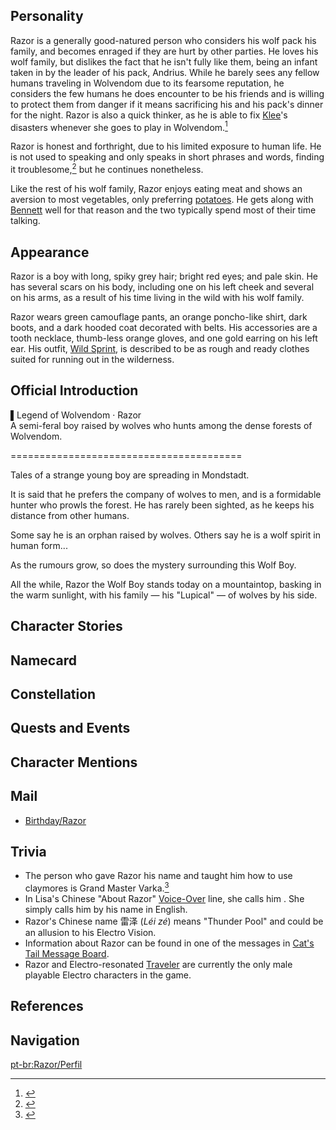 {{CharacterTabs}}
{{Quote|Some say he is an orphan raised by wolves. Others say he is a wolf spirit in human form.<br />He is most at home in the wild, fighting with claw and thunder.<br />To this day the wolf boy can be found prowling the forest, where he and his wolf pack hunt to survive using nothing more than their animal instincts.|Description from the Official Website<ref>Official Genshin Impact Website: [https://genshin.hoyoverse.com/en/character/mondstadt?char=6 Razor]</ref>}}

==Personality==
{{Quote|A boy who lives among the wolves in Wolvendom of Mondstadt, away from human civilization. As agile as lightning.|In-game character attributes and profile page text}}
Razor is a generally good-natured person who considers his wolf pack his family, and becomes enraged if they are hurt by other parties. He loves his wolf family, but dislikes the fact that he isn't fully like them, being an infant taken in by the leader of his pack, Andrius. While he barely sees any fellow humans traveling in Wolvendom due to its fearsome reputation, he considers the few humans he does encounter to be his friends and is willing to protect them from danger if it means sacrificing his and his pack's dinner for the night. Razor is also a quick thinker, as he is able to fix [[Klee]]'s disasters whenever she goes to play in Wolvendom.<ref>{{Ref/VO|Klee|About Razor}}</ref>

Razor is honest and forthright, due to his limited exposure to human life. He is not used to speaking and only speaks in short phrases and words, finding it troublesome,<ref>{{Ref/VO|Razor|Razor's Troubles}}</ref> but he continues nonetheless.

Like the rest of his wolf family, Razor enjoys eating meat and shows an aversion to most vegetables, only preferring [[potato]]es. He gets along with [[Bennett]] well for that reason and the two typically spend most of their time talking.

==Appearance==
<!-- Keep appearance section short and concise. Limit to 3 paragraphs with 3-4 sentences each. -->
Razor is a boy with long, spiky grey hair; bright red eyes; and pale skin. He has several scars on his body, including one on his left cheek and several on his arms, as a result of his time living in the wild with his wolf family.

Razor wears green camouflage pants, an orange poncho-like shirt, dark boots, and a dark hooded coat decorated with belts. His accessories are a tooth necklace, thumb-less orange gloves, and one gold earring on his left ear. His outfit, [[Wild Sprint]], is described to be as rough and ready clothes suited for running out in the wilderness.

==Official Introduction==
{{Official Introduction
|title = A semi-feral boy raised by wolves who hunts among the dense forests of Wolvendom.
|link = https://www.facebook.com/Genshinimpact/posts/518257822357746
|character = Razor}}
{{Quote|F-r-i-e-n-d.|Razor's first word in a human language, taught to him by Grand Master [[Varka]]<ref>Official Genshin Impact Facebook, [https://www.facebook.com/Genshinimpact/posts/520979302085598 Razor's Introduction]</ref>}}
▌Legend of Wolvendom · Razor<br />
A semi-feral boy raised by wolves who hunts among the dense forests of Wolvendom.

<nowiki>========================================</nowiki>

Tales of a strange young boy are spreading in Mondstadt.

It is said that he prefers the company of wolves to men, and is a formidable hunter who prowls the forest. He has rarely been sighted, as he keeps his distance from other humans.

Some say he is an orphan raised by wolves. Others say he is a wolf spirit in human form...

As the rumours<!--spelled this way in the official post, do not change to American English spelling--> grow, so does the mystery surrounding this Wolf Boy.

All the while, Razor the Wolf Boy stands today on a mountaintop, basking in the warm sunlight, with his family — his "Lupical" — of wolves by his side.

==Character Stories==
{{Character Story
|title1        = Character Details
|text1         = <p>Razor is a boy whose identity is shrouded in mystery. He lives in [[Wolvendom]] and is rarely spotted by the citizens of [[Mondstadt]].</p><p>According to a handful of eyewitness accounts, Razor has keen senses and is highly agile, traversing the forest at breakneck speed. He is often seen in the company of his wolf pack, while generally avoiding contact with humans.</p><p>Some speculate that he was an orphan raised by the wolves, while others say he is a wolf spirit that has taken on a human form.</p><p>Such rumors only add to the mystery of the "Wolf Boy," as the denizens of Mondstadt call him.</p><p>Meanwhile, Razor the Wolf Boy stands all the while on the hilltops with his head held high, basking in the warm sunlight.</p>
|mention1      = 

|title2        = Character Story 1
|friendship2   = 2
|text2         = <p>Razor lives among the wolves night and day.</p><p>All of them are as close with Razor as they could possibly be. Which wolf has the loudest howl, which wolf runs the fastest, which wolf is the best at ambushing &mdash; there isn't a wolf Razor doesn't know.</p><p>He can sense the mood of the wind, smell a scent from miles away, and knows many practical applications for plants of all kinds. The one thing he can't bring to mind is the faces of his parents.</p><p>What kind of people were they? No matter how hard he tries, he cannot remember.</p><p>His memory starts after his life with the wolves had already begun. The wolves took him in as part of their "Lupical" &mdash; a word he was taught by [[Andrius|someone else]], which means family.</p>
|mention2      = Andrius

|title3        = Character Story 2
|friendship3   = 3
|text3         = <p>Tiny singing things are flying in the sky.</p><p>The clouds are long and fluffy, like a wolf's tail.</p><p>Razor's world is a simple one.</p><p>On a sunny day, you run around hunting or try and beat your prey to the ripe fruits, on a rainy day, you hide out in a hollow tree and fall asleep hugging a furry lupine friend, with some grass and leaves for a pillow.</p><p>Eat as much as you can and drink plenty of water. Cool off in the lake when you're hot, and go find some juicy berries when you're thirsty.</p><p>Razor looks at his body and then at the bodies of his kin.</p><p>He knows he is different from them.</p><p>But there's nothing wrong with that, as far as Razor is concerned.</p>
|mention3      = 

|title4        = Character Story 3
|friendship4   = 4
|text4         = <p>One day, a [[Varka|tall man]] came to the mountains and disrupted Razor's peaceful life.</p><p>Razor did not know who the man was, only that he was a human. Seeing the confused look on Razor's face, the man gave him a friendly smile.</p><p>"Hey buddy! Why don't you come back down to Mondstadt with me?"</p><p>The man offered his hand to Razor as he spoke.</p><p>But neither Razor nor the wolves understood the gesture. Feeling protective, the wolves placed themselves between Razor and the man to keep him away.</p><p>Razor ducked down beneath the wolves' furry tails. He looked at his body, and then peered out through the gaps in the wolf fur to get a look at the man's.</p><p>Razor knew he wasn't the most intelligent of beings, and was at a loss to answer the question that has been in his mind ever since that day.</p><p>"Am I a human, or a wolf?"</p>
|mention4      = Varka

|title5        = Character Story 4
|friendship5   = 5
|text5         = <p>It was that man who gave Razor his name.</p><p>The simple Wolf Boy could not understand the intricacies of human language, but he knew from the look on the man's face when he produced this sound that the man was giving him a name.</p><p>"Rae-zer."</p><p>The shadows cast by the trees of Wolvendom grew short, and then grew long again.</p><p>The man taught Razor how to swing a sword. Unwieldy though this steel claw may be, thought Razor, it was at least sharp enough to cut through tree branches.</p><p>"Now you can protect your friends."</p><p>"Fr-ren-dzz..."</p><p>Razor imitated the sounds the man made, without understanding what they meant.</p><p>Similarly, he did not understand why the names of things were all that important in the first place. After all, he never learned the name of that man before he left.</p>
|mention5      = Varka

|title6        = Character Story 5
|friendship6   = 6
|text6         = <p>"Master, what is... 'friends'?"</p><p>Razor once asked of his new mentor, working at the limits of his vocabulary.</p><p>His purple-clothed mentor seemed to know it all, from how to make hash browns from potatoes in the ground, to the name of the brightest star in the summer night sky.</p><p>However, [[Lisa]] simply smiled and yawned without answering him.</p><p>Razor thought about it when the wind blew, when the rain fell &mdash; even when [[Wolfhook]] berries got stuck in his fur. He just couldn't figure it out.</p><p>Until one day, Razor met a bright-red, 'burny' girl.</p><p>They stood in the wind together, got soaked in the rain together &mdash; she even rolled around in Wolfhook bushes with him.</p><p>Her name was [[Klee]]. When Razor played with her, it was like being a wolf pup again.</p><p>"Friends... is... Lupical."</p><p>Razor may not understand the complexity of human relationships, but he has an honest, primal loyalty to him.</p><p>"So... protect friends... Lupical... with life."</p><p>The wolf pack howls in the distance, summoning him home.</p><p>Razor still does not know if he is a human or a wolf.</p><p>But he is happy either way.</p>
|mention6      = Klee,Lisa

|title7        = Razor's Crude Wooden Crate
|friendship7   = 4
|text7         = <p>In a box so crudely made that one has to be extra careful when opening it lies Razor's greatest treasures.</p><p>The broken-off hilt of a greatsword, a children's storybook called The Wolf and the [[Windwheel Aster]], and a dry, withered four-leaf clover.</p><p>Though he understands neither the intricacies of human relations nor the ways of the world, Razor knows that these are gifts from the ones known as 'friends' &mdash; and that is what makes them his most treasured possessions of all.</p>
|mention7      = 

|title8        = Vision
|friendship8   = 6
|text8         = <p>The story of how Razor got his [[Vision]] is one of the few memories that he wishes he could forget.</p><p>One day, during a lightning storm, an [[Abyss Mage]] ambushed Razor from behind and dragged him away. The wolf pack ran to his aid and put up a fearless fight, but every last one of them was defeated by the Abyss Mage.</p><p>As he looked on helplessly at his dear companions being harmed, Razor let out an almighty roar like that of a cornered animal.</p><p>"Lupical!"</p><p>Fueled by his almighty fury, a lightning-like power grew inside, and suddenly an overload of elemental energy was flowing within him.</p><p>He was ready to protect. He was ready to avenge.</p><p>He threw off his shackles and raised his weapon.</p><p>The Abyss Mage was overwhelmed and defeated by a wild, unfettered frenzy of Electro energy, but this time it was too late to save Razor's wolven companions.</p><p>...</p><p>Though he had obtained a Vision, Razor was still unable to manipulate Electro energy with finesse. One day many moons later, when he met the Witch of Purple Rose, Lisa, he began to study human knowledge.</p><p>"Friends, hurt... Never again! I will... protect them."</p><p>With each day, Razor grew more skilled in the use of his Vision. He made a silent promise to himself: "I will become stronger. I will become the strongest of them all."</p><p>Because the day may come when his Lupical faces another threat, and this time, he will protect them.</p>
|mention8      = Lisa
}}

==Namecard==
{{Namecard|Razor: Wolvensprint}}

==Constellation==
{{Constellation Lore|Lupus Minor}}

==Quests and Events==
{{Quest Appearances}}

==Character Mentions==
{{Character Mentions}}

==Mail==
* [[Birthday/Razor]]

==Trivia==
* The person who gave Razor his name and taught him how to use claymores is Grand Master Varka.<ref>{{Ref/VO|Razor|About Varka: Memory}}</ref>
* In Lisa's Chinese "About Razor" [[Lisa/Voice-Overs|Voice-Over]] line, she calls him {{Lang|"Little Wolfie"|zh=小狼狼|zh_rm=Xiǎo Lángláng|zh_tl=Little Wolf-Wolf}}. She simply calls him by his name in English.
* Razor's Chinese name 雷泽 (''Léi zé'') means "Thunder Pool" and could be an allusion to his Electro Vision.
* Information about Razor can be found in one of the messages in  [[Cat's Tail Message Board]].
* Razor and Electro-resonated [[Traveler]] are currently the only male playable Electro characters in the game.

==References==
{{Reflist|2}}

==Navigation==
{{Character Navbox|link type=lore}}

[[pt-br:Razor/Perfil]]